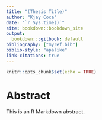 ```yaml
---
title: "(Thesis Title)"
author: "Kjay Coca"
date: "`r Sys.time()`"
site: bookdown::bookdown_site
output:
  bookdown:::gitbook: default
bibliography: ["myref.bib"]
biblio-style: "apalike"
link-citations: true
---
```


```r
knitr::opts_chunk$set(echo = TRUE)
```

# Abstract {-}

This is an R Markdown abstract.
